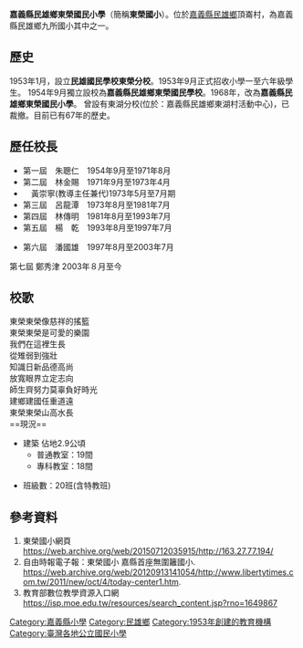 '''嘉義縣民雄鄉東榮國民小學'''（簡稱'''東榮國小'''）。位於[[嘉義縣|嘉義縣]][[民雄鄉|民雄鄉]]頂崙村，為嘉義縣民雄鄉九所國小其中之一。

==歷史==
1953年1月，設立'''民雄國民學校東榮分校'''。1953年9月正式招收小學一至六年級學生。
1954年9月獨立設校為'''嘉義縣民雄鄉東榮國民學校'''。1968年，改為'''嘉義縣民雄鄉東榮國民小學'''。
曾設有東湖分校(位於：嘉義縣民雄鄉東湖村活動中心)，已裁撤。目前已有67年的歷史。

==歷任校長==
*第一屆　朱聰仁　1954年9月至1971年8月
*第二屆　林金賜　1971年9月至1973年4月
*　黃崇寧(教導主任兼代)1973年5月至7月期
*第三屆　呂龍潭　1973年8月至1981年7月
*第四屆　林傳明　1981年8月至1993年7月
*第五屆　楊　乾　1993年8月至1997年7月
 
  
*第六屆　潘國雄　1997年8月至2003年7月
第七屆 鄭秀津 2003年８月至今

==校歌==
東榮東榮像慈祥的搖籃<br />
東榮東榮是可愛的樂園<br />
我們在這裡生長<br />
從雉弱到強壯<br />
知識日新品德高尚<br />
放寬眼界立定志向<br />
師生齊努力莫辜負好時光<br />
建鄉建國任重道遠<br />
東榮東榮山高水長<br />
==現況==
*建築 佔地2.9公頃
**普通教室：19間
**專科教室：18間

*班級數：20班(含特教班)

==參考資料==
# 東榮國小網頁  https://web.archive.org/web/20150712035915/http://163.27.77.194/
# 自由時報電子報：東榮國小 嘉縣首座無圍籬國小.  https://web.archive.org/web/20120913141054/http://www.libertytimes.com.tw/2011/new/oct/4/today-center1.htm.
# 教育部數位教學資源入口網 https://isp.moe.edu.tw/resources/search_content.jsp?rno=1649867{{Dead link|date=2019年12月 |bot=InternetArchiveBot |fix-attempted=yes }}

[[Category:嘉義縣小學|Category:嘉義縣小學]]
[[Category:民雄鄉|Category:民雄鄉]]
[[Category:1953年創建的教育機構|Category:1953年創建的教育機構]]
[[Category:臺灣各地公立國民小學|Category:臺灣各地公立國民小學]]
